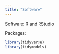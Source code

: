 ```yaml
---
title: "Software"
---
```


Software: R and RStudio

Packages:

``` r
library(tidyverse)
library(tidymodels)
```
